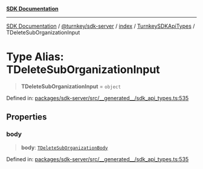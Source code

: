 [**SDK Documentation**](../../../../../../README.mdx)

***

[SDK Documentation](../../../../../../packages.mdx) / [@turnkey/sdk-server](../../../../README.mdx) / [index](../../../README.mdx) / [TurnkeySDKApiTypes](../README.mdx) / TDeleteSubOrganizationInput

# Type Alias: TDeleteSubOrganizationInput

> **TDeleteSubOrganizationInput** = `object`

Defined in: [packages/sdk-server/src/\_\_generated\_\_/sdk\_api\_types.ts:535](https://github.com/tkhq/sdk/blob/3a88af7d1d927c6022706911d6af0f92f1440e00/packages/sdk-server/src/__generated__/sdk_api_types.ts#L535)

## Properties

### body

> **body**: [`TDeleteSubOrganizationBody`](TDeleteSubOrganizationBody.mdx)

Defined in: [packages/sdk-server/src/\_\_generated\_\_/sdk\_api\_types.ts:535](https://github.com/tkhq/sdk/blob/3a88af7d1d927c6022706911d6af0f92f1440e00/packages/sdk-server/src/__generated__/sdk_api_types.ts#L535)
